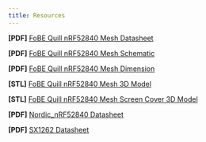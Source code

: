 ```yaml
---
title: Resources
---
```


**[PDF]** [FoBE Quill nRF52840 Mesh Datasheet](/assets/files/f1101/f1101.prj.datasheet.r1a.pdf)

**[PDF]** [FoBE Quill nRF52840 Mesh Schematic](/assets/files/f1101/f1101.prj.sch.r1a.pdf)

**[PDF]** [FoBE Quill nRF52840 Mesh Dimension](/assets/files/f1101/f1101.prj.dim.r1a.pdf)

**[STL]** [FoBE Quill nRF52840 Mesh 3D Model](/assets/files/f1101/f1101.prj.model.r1a.stl)

**[STL]** [FoBE Quill nRF52840 Mesh Screen Cover 3D Model](/assets/files/f1101/f1101.prj.model-screen-cover.stl)

**[PDF]** [Nordic_nRF52840 Datasheet](https://docs.nordicsemi.com/bundle/ps_nrf52840/page/keyfeatures_html5.html)

**[PDF]** [SX1262 Datasheet](https://www.semtech.com/products/wireless-rf/lora-transceivers/sx1262)